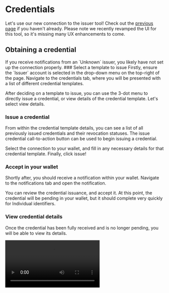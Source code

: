 
# Credentials

Let's use our new connection to the issuer tool!
Check out the [previous page](./connections) if you haven't already.
Please note we recently revamped the UI for this tool, so it's missing many UX enhancements to come.

## Obtaining a credential

<Callout type="warning">
  If you receive notifications from an `Unknown` issuer, you likely have not set up the connection properly.
</Callout>

<Steps>
### Select a template to issue
Firstly, ensure the `Issuer` account is selected in the drop-down menu on the top-right of the page.
Navigate to the credentials tab, where you will be presented with a list of different credential templates.

After deciding on a template to issue, you can use the 3-dot menu to directly issue a credential, or view details of the credential template.
Let's select view details. 

### Issue a credential
From within the credential template details, you can see a list of all previously issued credentials and their revocation statuses.
The issue credential call-to-action button can be used to begin issuing a credential.

Select the connection to your wallet, and fill in any necessary details for that credential template.
Finally, click issue!

### Accept in your wallet
Shortly after, you should receive a notification within your wallet.
Navigate to the notifications tab and open the notification.

You can review the credential issuance, and accept it.
At this point, the credential will be pending in your wallet, but it should complete very quickly for Individual identifiers.

### View credential details
Once the credential has been fully received and is no longer pending, you will be able to view its details.
</Steps>

<video src="/videos/ReceiveCredential.mov" type="video/mp4" controls />

## Presenting your credential

<Steps>
### Navigate to the presentation request screen
Firstly, switch to the `Verifier` account within the tool using the drop-down on the top right.
You should now be able to navigate to the request presentation page.
Here, you will be able to see a history of presentation requests.

<Callout type="warning">
  The presentation request list will be lost on reload, and the status won't update.
  This is a work in progress!
</Callout>

### Request a presentation
Using the call-to-action button, we can select a connection to request a presentation from, and specify the credential template type.

You can also optionally request specific attribute values for any attributes available in that credential template type.

<Callout type="info">
  You can also request a presentation from the connections 3-dot menu, as long as you have the verifier account selected.
</Callout>

### Present credential
You should now receive a notification within the wallet requesting a presentation.
The notification will contain information on the connection, and what the connection is requesting you to present.

If you hold a credential that matches the criteria, you can choose to present it.
You can even present revoked credentials — this is because some credentials might have a revocation grace period, or there might be some use-case where you need to present it for auditory purposes after revocation.

Once the presentation has completed, it will be reflected in the connection history and the notification will be automatically deleted.
</Steps>

<video src="/videos/IssuerToolRequestCredential.mov" class="wide-video" type="video/mp4" controls />
<video src="/videos/CredentialRequest.mov" type="video/mp4" controls />

## Credential revocation
Most credentials will have an issued or revoked status.
Let's try revoking our new credential.

<Steps>
### Select credential to revoke
You must switch back to the `Issuer` account to revoke credentials.
You can revoke credentials from the credential template details view.
As a reminder, this page can be reached by navigating to the credentials tab, clicking the 3-dot menu of a particular credential template and viewing the details.

### Revoke
You can now revoke any credential that has been issued, as long as it hasn't already been revoked.
Click the 3-dot menu for a specific issued credential, and revoke it.

You will now receive a notification in your wallet that your credential has been revoked.
The credential will also disappear from the main credential lists, and can now be found in `Archived & Revoked` section.
This is accessible at the bottom of the credential list — check out the video in the archived section below.
</Steps>

## Archiving and deletion
You are free to archive any credentials within your wallet, or delete them if you no longer have use for them.
Archiving is kept as a feature to historically track credentials that you won't be presenting anymore.

Credentials can be archived from within the credential details view.
Once archived, they will appear in the `Archived & Revoked` section at the bottom of the credential list.
As mentioned, any revoked credentials will also appear here.

From here, you can bulk delete any archived or revoked credentials as you see fit!

<video src="/videos/RemoveCredential.mov" type="video/mp4" controls />
